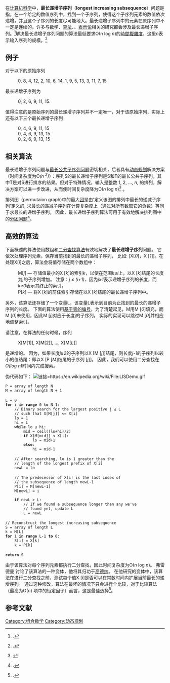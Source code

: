 {{Orphan|time=2020-03-14T14:59:29+00:00}}
在[[计算机科学|计算机科学]]中，'''最长递增子序列'''（'''longest increasing subsequence'''）问题是指，在一个给定的数值序列中，找到一个子序列，使得这个子序列元素的数值依次递增，并且这个子序列的长度尽可能地大。最长递增子序列中的元素在原序列中不一定是连续的。许多与数学、[[算法|算法]]、{{Link-en|随机矩阵理论|random matrix theory}}、[[表示论|表示论]]相关的研究都会涉及最长递增子序列。<ref>{{citation
 | last1 = Aldous | first1 = David | author1-link = David Aldous
 | last2 = Diaconis | first2 = Persi | author2-link = Persi Diaconis
 | doi = 10.1090/S0273-0979-99-00796-X
 | journal = Bulletin of the American Mathematical Society
 | pages = 413–432
 | issue = 04
 | title = Longest increasing subsequences: from patience sorting to the Baik–Deift–Johansson theorem
 | volume = 36
 | year = 1999}}.</ref>解决最长递增子序列问题的算法最低要求O(''n'' log ''n'')的[https://w.wiki/3t6S 時間複雜度]，这里''n''表示输入序列的规模。<ref name="schensted">{{Citation | doi=10.4153/CJM-1961-015-3 | authorlink=Craige Schensted | last1=Schensted | first1=C. | title=Longest increasing and decreasing subsequences | mr = 0121305 | year=1961 | journal=[[Canadian_Journal_of_Mathematics|Canadian Journal of Mathematics]] | volume=13 | pages=179–191}}.</ref>

== 例子 ==
对于以下的原始序列
:0, 8, 4, 12, 2, 10, 6, 14, 1, 9, 5, 13, 3, 11, 7, 15
最长递增子序列为
:0, 2, 6, 9, 11, 15.
值得注意的是原始序列的最长递增子序列并不一定唯一，对于该原始序列，实际上还有以下三个最长递增子序列
:0, 4, 6, 9, 11, 15 
:0, 4, 6, 9, 13, 15
:0, 2, 6, 9, 13, 15
:

== 相关算法 ==
最长递增子序列问题与[[最长公共子序列|最长公共子序列问题]]密切相关，后者具有[[动态规划|动态规划]]解决方案（时间复杂度为O''(n <sup>2</sup>)''）：序列S的最长递增子序列是S和T的最长公共子序列，其中T是对S进行排序的结果。但对于特殊情况，输入是整数 1, 2, ..., ''n'', 的排列，解决方案可以进一步改进，从而使时间复杂度降为O(''n'' log ''n'')<ref>{{Citation |author1=Hunt, J. |author2=Szymanski, T. | title = A fast algorithm for computing longest common subsequences | journal = Communications of the ACM | year = 1977 | pages = 350–353 | doi = 10.1145/359581.359603 | issue = 5 | volume = 20 | postscript = .}}</ref> 。

排列图（permutaion graph)中的最大[[團_(圖論)|团]]是由'定义该图的排列中最长的递减子序列'定义的, 求最长的递减子序列在计算复杂度上（通过对所有数取它的负数）等同于求最长的递增子序列。 因此，最长递增子序列算法可用于有效地解决排列图中的[[分團問題|分团问题]]<ref>{{citation|first=M. C.|last=Golumbic|authorlink=Martin Charles Golumbic|title=Algorithmic Graph Theory and Perfect Graphs|series=Computer Science and Applied Mathematics|publisher=Academic Press|year=1980|page=159}}.</ref>。<br />

== 高效的算法 ==
下面概述的算法使用数组和[[二分查找算法|二分查找算法]]有效地解决了'''最长递增子序列'''问题。 它依次处理序列元素，保存当前找到的最长的递增子序列， 比如: [X[''0'']，X [''1'']]。在处理X[''i'']之后，算法会将值存储在两个数组中：

:M[''j'']  — 存储值最小的X [''k'']的索引''k''，以使在范围''k≤i''上，以X [''k'']结尾的长度为j的子序列增加。 注意：''j'' ≤ ''(i+1)，''因为''j≥1''表示递增子序列的长度，而''k≥0''表示其终止的索引。
:P[''k'']  — 将X [''k'']的前任索引存储在以X [''k'']结尾的最长递增子序列中。

另外，该算法还存储了一个变量L，该变量L表示到目前为止找到的最长的递增子序列的长度。 下面的算法使用[[從零開始的編號|基于零的编号]]，为了清楚起见，M用M [''0'']填充，而M [''0'']未使用，因此M [''j'']对应于长度j的子序列。 实际的实现可以跳过M [''0'']并相应地调整索引。

请注意，在算法的任何时候，序列

:X[M[1]], X[M[2]], ..., X[M[''L'']]

是递增的。 因为，如果长度''j≥2''的子序列以X [M [''j'']]结尾，则长度''j-1''的子序列以较小的值结尾：即以X [P [''M'']结尾的子序列 [''j'']]。 因此，我们可以使用二分查找在''O(log n)''时间内完成搜索。

伪代码如下：
[[File:LISDemo.gif|链接=https://en.wikipedia.org/wiki/File:LISDemo.gif]]
 P = array of length N
 M = array of length N + 1
 
 L = 0
 '''for''' i '''in range''' 0 '''to''' N-1:
     // Binary search for the largest positive j ≤ L
     // such that X[M[j]] <= X[i]
     lo = 1
     hi = L
     '''while''' lo ≤ hi:
         mid = ceil((lo+hi)/2)
         '''if''' X[M[mid]] < X[i]:
             lo = mid+1
         '''else''':
             hi = mid-1
 
     // After searching, lo is 1 greater than the
     // length of the longest prefix of X[i]
     newL = lo
 
     // The predecessor of X[i] is the last index of 
     // the subsequence of length newL-1
     P[i] = M[newL-1]
     M[newL] = i
     
     '''if''' newL > L:
         // If we found a subsequence longer than any we've
         // found yet, update L
         L = newL
 
 // Reconstruct the longest increasing subsequence
 S = array of length L
 k = M[L]
 '''for''' i '''in range''' L-1 '''to''' 0:
     S[i] = X[k]
     k = P[k]
 
 '''return''' S
由于该算法对每个序列元素都执行二分查找，因此时间复杂度为O(''n'' log ''n'')。 弗雷德曼 {{harvtxt|Fredman|1975}}讨论了该算法的一种变体，他将其归功于[[高德纳|高德纳]]。 在他研究的变体中，该算法在进行二分查找之前，测试每个值X [i]是否可以在常数时间内扩展当前最长的递增序列。 通过这种修改，算法在最坏的情况下只会进行{{nowrap|''n'' log<sub>2</sub> ''n'' − ''n'' log<sub>2</sub>log<sub>2</sub> ''n'' + O(''n'')}}个比较，对于比较算法（最高为O(''n'') 项中的恒定因子）而言，这是最佳选择<ref>{{citation
 | last = Fredman | first = Michael L. | authorlink = Michael Fredman
 | doi = 10.1016/0012-365X(75)90103-X
 | issue = 1
 | journal = Discrete Mathematics
 | pages = 29–35
 | title = On computing the length of longest increasing subsequences
 | volume = 11
 | year = 1975}}.</ref>。

== 参考文献 ==
{{Reflist}}

[[Category:组合数学|Category:组合数学]]
[[Category:动态规划|Category:动态规划]]